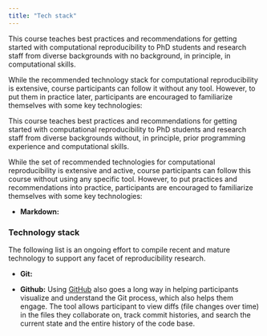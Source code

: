 ```yaml
---
title: "Tech stack"
---
```


This course teaches best practices and recommendations for getting started with computational reproducibility to PhD students and research staff from diverse backgrounds with no background, in principle, in computational skills.


While the recommended technology stack for computational reproducibility is extensive, course participants can follow it without any tool. However, to put them in practice later, participants are encouraged to familiarize themselves with some key technologies:


This course teaches best practices and recommendations for getting started with computational reproducibility to PhD students and research staff from diverse backgrounds without, in principle, prior programming experience and computational skills.

While the set of recommended technologies for computational reproducibility is extensive and active, course participants can follow this course without using any specific tool. However, to put practices and recommendations into practice, participants are encouraged to familiarize themselves with some key technologies:

-   **Markdown:**


### Technology stack

The following list is an ongoing effort to compile recent and mature technology to support any facet of reproducibility research.

-   **Git:**

-   **Github:** Using [GitHub](https://github.com/) also goes a long way in helping participants visualize and understand the Git process, which also helps them engage. The tool allows participant to view diffs (file changes over time) in the files they collaborate on, track commit histories, and search the current state and the entire history of the code base.

